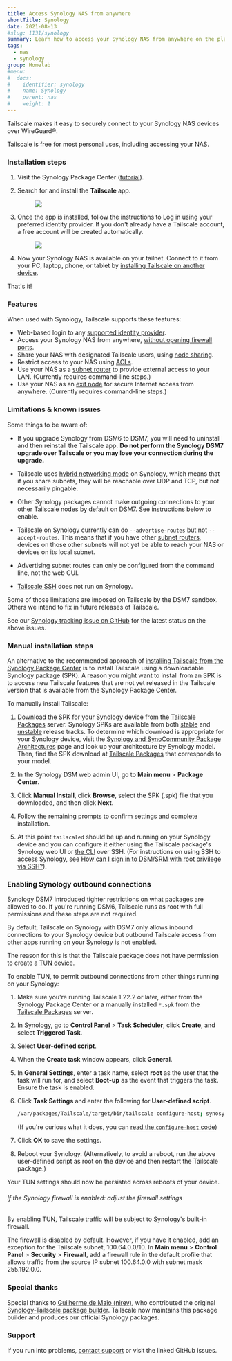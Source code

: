 ```yaml
---
title: Access Synology NAS from anywhere
shortTitle: Synology
date: 2021-08-13
#slug: 1131/synology
summary: Learn how to access your Synology NAS from anywhere on the planet with Tailscale.
tags:
  - nas
  - synology
group: Homelab
#menu:
#  docs:
#    identifier: synology
#    name: Synology
#    parent: nas
#    weight: 1
---
```


Tailscale makes it easy to securely connect to your
Synology NAS devices over WireGuard&reg;.

Tailscale is free for most personal uses, including accessing your NAS.

### Installation steps

1. Visit the Synology Package Center
   ([tutorial](https://kb.synology.com/en-sg/DSM/tutorial/How_to_install_applications_with_Package_Center)).

2. Search for and install the **Tailscale** app.

   <figure class="bordered shadow">
     <img src="/images/solutions/synology/synology-packagecenter.png" />
   </figure>

3. Once the app is installed, follow the instructions to Log in using your
   preferred identity provider. If you don't already have a Tailscale account,
   a free account will be created automatically.

   <figure class="bordered shadow">
     <img src="/images/solutions/synology/synology-login.png" />
   </figure>

4. Now your Synology NAS is available on your tailnet.
   Connect to it from your PC, laptop, phone, or tablet by [installing
   Tailscale on another device](https://tailscale.com/download).

That's it!

### Features

When used with Synology, Tailscale supports these features:

- Web-based login to any [supported identity
  provider](/kb/1013/sso-providers/).
- Access your Synology NAS from anywhere, [without
  opening firewall ports](/blog/how-nat-traversal-works/).
- Share your NAS with designated Tailscale users, using [node
  sharing](/kb/1084/sharing/).
- Restrict access to your NAS using [ACLs](/kb/1018/acls/).
- Use your NAS as a [subnet router](/kb/1019/subnets/) to provide
  external access to your LAN. (Currently requires command-line
  steps.)
- Use your NAS as an [exit node](/kb/1103/exit-nodes/) for secure
  Internet access from anywhere. (Currently requires command-line
  steps.)

### Limitations & known issues

Some things to be aware of:

- If you upgrade Synology from DSM6 to DSM7, you will need to uninstall and
  then reinstall the Tailscale app. **Do not perform the Synology DSM7 upgrade
  over Tailscale or you may lose your connection during the upgrade.**

- Tailscale uses [hybrid networking mode](/kb/1112/userspace-networking/)
  on Synology, which means that if you share subnets, they will be
  reachable over UDP and TCP, but not necessarily pingable.

- Other Synology packages cannot make outgoing connections to your other
  Tailscale nodes by default on DSM7. See instructions below to enable.

- Tailscale on Synology currently can do `--advertise-routes` but not
  `--accept-routes`. This means that if you have other [subnet routers](/kb/1019/subnets/),
  devices on those other subnets will not yet be able to reach your NAS or
  devices on its local subnet.

- Advertising subnet routes can only be configured from the command
  line, not the web GUI.

- [Tailscale SSH](/kb/1193/tailscale-ssh) does not run on Synology.

Some of those limitations are imposed on Tailscale by the DSM7
sandbox. Others we intend to fix in future releases of Tailscale.

See our [Synology tracking issue on GitHub](https://github.com/tailscale/tailscale/issues/1995)
for the latest status on the above issues.

### Manual installation steps

An alternative to the recommended approach of [installing Tailscale from the Synology Package Center](#installation-steps)
is to install Tailscale using a downloadable Synology package (SPK). A reason you might want to install from an SPK is to
access new Tailscale features that are not yet released in the Tailscale version that is available from the Synology
Package Center.

To manually install Tailscale:

1. Download the SPK for your Synology device from the [Tailscale Packages](https://pkgs.tailscale.com/) server.
   Synology SPKs are available from both [stable](https://pkgs.tailscale.com/stable/#spks) and
   [unstable](https://pkgs.tailscale.com/unstable/#spks) release tracks. To determine which download is appropriate for
   your Synology device, visit the [Synology and SynoCommunity Package Architectures][synology-architectures] page and look up
   your architecture by Synology model. Then, find the SPK download at [Tailscale Packages](https://pkgs.tailscale.com/)
   that corresponds to your model.

1. In the Synology DSM web admin UI, go to **Main menu** > **Package Center**.

1. Click **Manual Install**, click **Browse**, select the SPK (.spk) file that you downloaded, and then
   click **Next**.

1. Follow the remaining prompts to confirm settings and complete installation.

1. At this point `tailscaled` should be up and running on your Synology device and you can configure it either
   using the Tailscale package's Synology web UI or [the CLI](/kb/1080/cli/) over SSH. (For instructions on
   using SSH to access Synology, see [How can I sign in to DSM/SRM with root privilege via SSH?][synology-ssh]).

### Enabling Synology outbound connections

Synology DSM7 introduced tighter restrictions on what packages are
allowed to do. If you're running DSM6, Tailscale runs as root with
full permissions and these steps are not required.

By default, Tailscale on Synology with DSM7 only allows inbound
connections to your Synology device but outbound Tailscale access
from other apps running on your Synology is not enabled.

The reason for this is that the Tailscale package does not have permission
to create a [TUN device](https://en.wikipedia.org/wiki/TUN/TAP).

To enable TUN, to permit outbound connections from other things
running on your Synology:

1. Make sure you're running Tailscale 1.22.2 or later, either
   from the Synology Package Center or a manually installed `*.spk` from the
   [Tailscale Packages](https://pkgs.tailscale.com/) server.

1. In Synology, go to **Control Panel** > **Task Scheduler**, click **Create**, and select **Triggered Task**.

1. Select **User-defined script**.

1. When the **Create task** window appears, click **General**.

1. In **General Settings**, enter a task name, select **root** as the user that the task will run
   for, and select **Boot-up** as the event that triggers the task. Ensure the task is enabled.

1. Click **Task Settings** and enter the following for **User-defined script**.

   ```sh
   /var/packages/Tailscale/target/bin/tailscale configure-host; synosystemctl restart pkgctl-Tailscale.service
   ```

   (If you're curious what it does, you can [read the `configure-host` code](https://github.com/tailscale/tailscale/blob/main/cmd/tailscale/cli/configure-host.go))

1. Click **OK** to save the settings.

1. Reboot your Synology. (Alternatively, to avoid a reboot, run the
   above user-defined script as root on the device and then restart
   the Tailscale package.)

Your TUN settings should now be persisted across reboots of your device.

###### If the Synology firewall is enabled: adjust the firewall settings

By enabling TUN, Tailscale traffic will be subject to Synology's built-in firewall.

The firewall is disabled by default.
However, if you have it enabled, add an exception for the Tailscale subnet, 100.64.0.0/10.
In **Main menu** > **Control Panel** > **Security** > **Firewall**, add a firewall rule in the default profile that allows traffic from the source IP subnet 100.64.0.0 with subnet mask 255.192.0.0.

### Special thanks

Special thanks to [Guilherme de Maio (nirev)](https://github.com/nirev/), who contributed the
original [Synology-Tailscale package builder](https://github.com/tailscale/tailscale-synology).
Tailscale now maintains this package builder and produces our official
Synology packages.

### Support

If you run into problems, [contact support](/contact/support) or visit the
linked GitHub issues.

[synology-ssh]: https://kb.synology.com/en-id/DSM/tutorial/How_to_login_to_DSM_with_root_permission_via_SSH_Telnet
[synology-architectures]: https://github.com/SynoCommunity/spksrc/wiki/Synology-and-SynoCommunity-Package-Architectures
